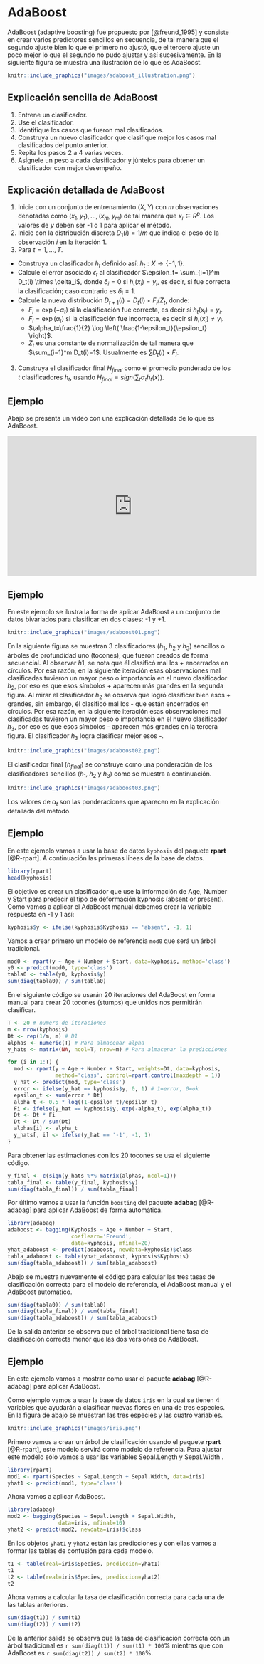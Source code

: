 # AdaBoost {#adaboost}

AdaBoost (adaptive boosting) fue propuesto por [@freund_1995] y consiste en crear varios predictores sencillos en secuencia, de tal manera que el segundo ajuste bien lo que el primero no ajustó, que el tercero ajuste un poco mejor lo que el segundo no pudo ajustar y así sucesivamente. En la siguiente figura se muestra una ilustración de lo que es AdaBoost.

```r
knitr::include_graphics("images/adaboost_illustration.png")
```


## Explicación sencilla de AdaBoost {-}

1. Entrene un clasificador.
2. Use el clasificador.
3. Identifique los casos que fueron mal clasificados.
4. Construya un nuevo clasificador que clasifique mejor los casos mal clasificados del punto anterior.
5. Repita los pasos 2 a 4 varias veces.
6. Asígnele un peso a cada clasificador y júntelos para obtener un clasificador con mejor desempeño.

## Explicación detallada de AdaBoost {-}

1. Inicie con un conjunto de entrenamiento $(X, Y)$ con $m$ observaciones denotadas como $(x_1, y_1), \ldots, (x_m, y_m)$ de tal manera que $x_i \in R^p$. Los valores de $y$ deben ser -1 o 1 para aplicar el método.
2. Inicie con la distribución discreta $D_1(i)=1/m$ que indica el peso de la observación $i$ en la iteración $1$.
3. Para $t=1, \ldots, T$.
  - Construya un clasificador $h_t$ definido así: $h_t : X \rightarrow \{-1, 1 \}$.
  - Calcule el error asociado $\epsilon_t$ al clasificador $\epsilon_t= \sum_{i=1}^m D_t(i) \times \delta_i$, donde $\delta_i=0$ si $h_t(x_i)=y_i$, es decir, si fue correcta la clasificación; caso contrario es $\delta_i=1$.
  - Calcule la nueva distribución $D_{t+1}(i)=D_{t}(i) \times F_i / Z_t$, donde:   
    - $F_i=\exp(-\alpha_t)$ si la clasificación fue correcta, es decir si $h_t(x_i) = y_i$.
    - $F_i=\exp(\alpha_t)$ si la clasificación fue incorrecta, es decir si $h_t(x_i) \neq y_i$.
    - $\alpha_t=\frac{1}{2} \log \left( \frac{1-\epsilon_t}{\epsilon_t} \right)$.
    - $Z_t$ es una constante de normalización de tal manera que $\sum_{i=1}^m D_t(i)=1$. Usualmente es $\sum D_{t}(i) \times F_i$.
3. Construya el clasificador final $H_{final}$ como el promedio ponderado de los $t$ clasificadores $h_t$, usando $H_{final}=sign(\sum_t \alpha_t h_t(x))$.

## Ejemplo {-}
Abajo se presenta un video con una explicación detallada de lo que es AdaBoost.

<iframe width="560" height="315" src="https://www.youtube.com/embed/LsK-xG1cLYA" frameborder="0" allow="accelerometer; autoplay; encrypted-media; gyroscope; picture-in-picture" allowfullscreen></iframe>

## Ejemplo {-}
En este ejemplo se ilustra la forma de aplicar AdaBoost a un conjunto de datos bivariados para clasificar en dos clases: -1 y +1.

```r
knitr::include_graphics("images/adaboost01.png")
```

En la siguiente figura se muestran 3 clasificadores ($h_1$, $h_2$ y $h_3$) sencillos o árboles de profundidad uno (tocones), que fueron creados de forma secuencial. Al observar $h1$, se nota que él clasificó mal los + encerrados en círculos. Por esa razón, en la siguiente iteración esas observaciones mal clasificadas tuvieron un mayor peso o importancia en el nuevo clasificador $h_2$, por eso es que esos símbolos + aparecen más grandes en la segunda figura. Al mirar el clasificador $h_2$ se observa que logró clasificar bien esos + grandes, sin embargo, él clasificó mal los - que están encerrados en círculos. Por esa razón, en la siguiente iteración esas observaciones mal clasificadas tuvieron un mayor peso o importancia en el nuevo clasificador $h_3$, por eso es que esos símbolos - aparecen más grandes en la tercera figura. El clasificador $h_3$ logra clasificar mejor esos -.

```r
knitr::include_graphics("images/adaboost02.png")
```

El clasificador final ($h_{final}$) se construye como una ponderación de los clasificadores sencillos ($h_1$, $h_2$ y $h_3$) como se muestra a continuación.

```r
knitr::include_graphics("images/adaboost03.png")
```

Los valores de $\alpha_t$ son las ponderaciones que aparecen en la explicación detallada del método.

## Ejemplo {-}
En este ejemplo vamos a usar la base de datos `kyphosis` del paquete **rpart** [@R-rpart]. A continuación las primeras líneas de la base de datos.

```r
library(rpart)
head(kyphosis)
```

El objetivo es crear un clasificador que use la información de Age, Number y Start para predecir el tipo de deformación kyphosis (absent or present). Como vamos a aplicar el AdaBoost manual debemos crear la variable respuesta en -1 y 1 así:

```r
kyphosis$y <- ifelse(kyphosis$Kyphosis == 'absent', -1, 1)
```

Vamos a crear primero un modelo de referencia `mod0` que será un árbol tradicional.

```r
mod0 <- rpart(y ~ Age + Number + Start, data=kyphosis, method='class')
y0 <- predict(mod0, type='class')
tabla0 <- table(y0, kyphosis$y)
sum(diag(tabla0)) / sum(tabla0)
```

En el siguiente código se usarán 20 iteraciones del AdaBoost en forma manual para crear 20 tocones (stumps) que unidos nos permitirán clasificar.

```r
T <- 20 # numero de iteraciones
m <- nrow(kyphosis)
Dt <- rep(1/m, m) # D1
alphas <- numeric(T) # Para almacenar alpha
y_hats <- matrix(NA, ncol=T, nrow=m) # Para almacenar la predicciones

for (i in 1:T) {
  mod <- rpart(y ~ Age + Number + Start, weights=Dt, data=kyphosis, 
               method='class', control=rpart.control(maxdepth = 1))
  y_hat <- predict(mod, type='class')
  error <- ifelse(y_hat == kyphosis$y, 0, 1) # 1=error, 0=ok
  epsilon_t <- sum(error * Dt)
  alpha_t <- 0.5 * log((1-epsilon_t)/epsilon_t)
  Fi <- ifelse(y_hat == kyphosis$y, exp(-alpha_t), exp(alpha_t))
  Dt <- Dt * Fi
  Dt <- Dt / sum(Dt)
  alphas[i] <- alpha_t
  y_hats[, i] <- ifelse(y_hat == '-1', -1, 1)
}
```

Para obtener las estimaciones con los 20 tocones se usa el siguiente código.

```r
y_final <- c(sign(y_hats %*% matrix(alphas, ncol=1)))
tabla_final <- table(y_final, kyphosis$y)
sum(diag(tabla_final)) / sum(tabla_final)
```

Por último vamos a usar la función `boosting` del paquete **adabag** [@R-adabag] para aplicar AdaBoost de forma automática.

```r
library(adabag)
adaboost <- bagging(Kyphosis ~ Age + Number + Start,
                    coeflearn='Freund',
                    data=kyphosis, mfinal=20)
yhat_adaboost <- predict(adaboost, newdata=kyphosis)$class
tabla_adaboost <- table(yhat_adaboost, kyphosis$Kyphosis)
sum(diag(tabla_adaboost)) / sum(tabla_adaboost)
```

Abajo se muestra nuevamente el código para calcular las tres tasas de clasificación correcta para el modelo de referencia, el AdaBoost manual y el AdaBoost automático.

```r
sum(diag(tabla0)) / sum(tabla0)
sum(diag(tabla_final)) / sum(tabla_final)
sum(diag(tabla_adaboost)) / sum(tabla_adaboost)
```

De la salida anterior se observa que el árbol tradicional tiene tasa de clasificación correcta menor que las dos versiones de AdaBoost.

## Ejemplo {-}
En este ejemplo vamos a mostrar como usar el paquete **adabag** [@R-adabag] para aplicar AdaBoost.

Como ejemplo vamos a usar la base de datos `iris` en la cual se tienen 4 variables que ayudarán a clasificar nuevas flores en una de tres especies. En la figura de abajo se muestran las tres especies y las cuatro variables.

```r
knitr::include_graphics("images/iris.png")
```

Primero vamos a crear un árbol de clasificación usando el paquete **rpart** [@R-rpart], este modelo servirá como modelo de referencia. Para ajustar este modelo sólo vamos a usar las variables Sepal.Length y Sepal.Width
.
```r
library(rpart)
mod1 <- rpart(Species ~ Sepal.Length + Sepal.Width, data=iris)
yhat1 <- predict(mod1, type='class')
```

Ahora vamos a aplicar AdaBoost.

```r
library(adabag)
mod2 <- bagging(Species ~ Sepal.Length + Sepal.Width, 
                data=iris, mfinal=10)
yhat2 <- predict(mod2, newdata=iris)$class
```

En los objetos `yhat1` y `yhat2` están las predicciones y con ellas vamos a formar las tablas de confusión para cada modelo.

```r
t1 <- table(real=iris$Species, prediccion=yhat1)
t1
t2 <- table(real=iris$Species, prediccion=yhat2)
t2
```

Ahora vamos a calcular la tasa de clasificación correcta para cada una de las tablas anteriores.

```r
sum(diag(t1)) / sum(t1)
sum(diag(t2)) / sum(t2)
```

De la anterior salida se observa que la tasa de clasificación correcta con un árbol tradicional es `r sum(diag(t1)) / sum(t1) * 100`% mientras que con AdaBoost es `r sum(diag(t2)) / sum(t2) * 100`%.
